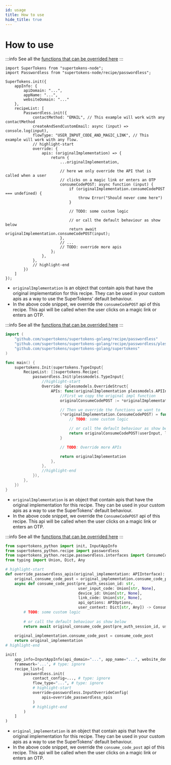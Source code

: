 ```yaml
---
id: usage
title: How to use
hide_title: true
---
```



# How to use

<BackendSDKTabs>
<TabItem value="nodejs">

:::info
See all the [functions that can be overrided here](https://supertokens.com/docs/nodejs/modules/recipe_passwordless.html#APIInterface)
:::

```tsx
import SuperTokens from "supertokens-node";
import Passwordless from "supertokens-node/recipe/passwordless";

SuperTokens.init({
    appInfo: {
        apiDomain: "...",
        appName: "...",
        websiteDomain: "..."
    },
    recipeList: [
        Passwordless.init({
            contactMethod: "EMAIL", // This example will work with any contactMethod
            createAndSendCustomEmail: async (input) => console.log(input),
            flowType: "USER_INPUT_CODE_AND_MAGIC_LINK", // This example will work with any flow.
            // highlight-start
			override: {
				apis: (originalImplementation) => {
					return {
						...originalImplementation,

						// here we only override the API that is called when a user
						// clicks on a magic link or enters an OTP
						consumeCodePOST: async function (input) {
							if (originalImplementation.consumeCodePOST === undefined) {
								throw Error("Should never come here")
							}

							// TODO: some custom logic

							// or call the default behaviour as show below
							return await originalImplementation.consumeCodePOST(input);
						},
						// ...
						// TODO: override more apis
					};
				},
			},
            // highlight-end
        })
    ]
});
```

- `originalImplementation` is an object that contain apis that have the original implementation for this recipe. They can be used in your custom apis as a way to use the SuperTokens' default behaviour.
- In the above code snippet, we override the `consumeCodePOST` api of this recipe. This api will be called when the user clicks on a magic link or enters an OTP.

</TabItem>
<TabItem value="go">

:::info
See all the [functions that can be overrided here](https://pkg.go.dev/github.com/supertokens/supertokens-golang@v0.0.6/recipe/passwordless/plessmodels#APIInterface)
:::

```go
import (
	"github.com/supertokens/supertokens-golang/recipe/passwordless"
	"github.com/supertokens/supertokens-golang/recipe/passwordless/plessmodels"
	"github.com/supertokens/supertokens-golang/supertokens"
)

func main() {
	supertokens.Init(supertokens.TypeInput{
		RecipeList: []supertokens.Recipe{
			passwordless.Init(plessmodels.TypeInput{
				//highlight-start
				Override: &plessmodels.OverrideStruct{
					APIs: func(originalImplementation plessmodels.APIInterface) plessmodels.APIInterface {
						//First we copy the original impl function
						originalConsumeCodePOST := *originalImplementation.ConsumeCodePOST

						// Then we override the functions we want to
						(*originalImplementation.ConsumeCodePOST) = func(userInput *plessmodels.UserInputCodeWithDeviceID, linkCode *string, preAuthSessionID string, options plessmodels.APIOptions, userContext supertokens.UserContext) (plessmodels.ConsumeCodePOSTResponse, error) {
							// TODO: some custom logic

							// or call the default behaviour as show below
							return originalConsumeCodePOST(userInput, linkCode, preAuthSessionID, options, userContext)
						}

						// TODO: Override more APIs

						return originalImplementation
					},
				},
				//highlight-end
			}),
		},
	})
}
```

- `originalImplementation` is an object that contain apis that have the original implementation for this recipe. They can be used in your custom apis as a way to use the SuperTokens' default behaviour.
- In the above code snippet, we override the `ConsumeCodePOST` api of this recipe. This api will be called when the user clicks on a magic link or enters an OTP.

</TabItem>
<TabItem value="python">

:::info
See all the [functions that can be overrided here](https://supertokens.com/docs/python/recipe/passwordless/interfaces.html#supertokens_python.recipe.passwordless.interfaces.APIInterface)
:::

```python
from supertokens_python import init, InputAppInfo
from supertokens_python.recipe import passwordless
from supertokens_python.recipe.passwordless.interfaces import ConsumeCodePostResponse, APIInterface, APIOptions
from typing import Union, Dict, Any

# highlight-start
def override_passwordless_apis(original_implementation: APIInterface):
	original_consume_code_post = original_implementation.consume_code_post
	async def consume_code_post(pre_auth_session_id: str,
                                user_input_code: Union[str, None],
                                device_id: Union[str, None],
                                link_code: Union[str, None],
                                api_options: APIOptions,
                                user_context: Dict[str, Any]) -> ConsumeCodePostResponse:
        # TODO: some custom logic
		
		# or call the default behaviour as show below
		return await original_consume_code_post(pre_auth_session_id, user_input_code, device_id, link_code, api_options, user_context)
	
	original_implementation.consume_code_post = consume_code_post
	return original_implementation
# highlight-end

init(
    app_info=InputAppInfo(api_domain="...", app_name="...", website_domain="..."),
    framework='...', # type: ignore
    recipe_list=[
        passwordless.init(
            contact_config=..., # type: ignore
            flow_type="...", # type: ignore
            # highlight-start
            override=passwordless.InputOverrideConfig(
                apis=override_passwordless_apis
            )
            # highlight-end
        )
    ]
)
```

- `original_implementation` is an object that contain apis that have the original implementation for this recipe. They can be used in your custom apis as a way to use the SuperTokens' default behaviour.
- In the above code snippet, we override the `consume_code_post` api of this recipe. This api will be called when the user clicks on a magic link or enters an OTP.

</TabItem>
</BackendSDKTabs>